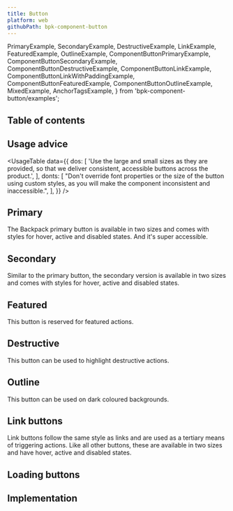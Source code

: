 ```yaml
---
title: Button
platform: web
githubPath: bpk-component-button
---
```



  PrimaryExample,
  SecondaryExample,
  DestructiveExample,
  LinkExample,
  FeaturedExample,
  OutlineExample,
  ComponentButtonPrimaryExample,
  ComponentButtonSecondaryExample,
  ComponentButtonDestructiveExample,
  ComponentButtonLinkExample,
  ComponentButtonLinkWithPaddingExample,
  ComponentButtonFeaturedExample,
  ComponentButtonOutlineExample,
  MixedExample,
  AnchorTagsExample,
} from 'bpk-component-button/examples';

## Table of contents

## Usage advice

<UsageTable
  data={{
    dos: [
      'Use the large and small sizes as they are provided, so that we deliver consistent, accessible buttons across the product.',
    ],
    donts: [
      "Don't override font properties or the size of the button using custom styles, as you will make the component inconsistent and inaccessible.",
    ],
  }}
/>

## Primary

The Backpack primary button is available in two sizes and comes with styles for hover, active and disabled states. And it's super accessible.

<PresentationBlock>
  <ComponentButtonPrimaryExample />
</PresentationBlock>

## Secondary

Similar to the primary button, the secondary version is available in two sizes and comes with styles for hover, active and disabled states.

<PresentationBlock>
  <SecondaryExample />
</PresentationBlock>

## Featured

This button is reserved for featured actions.

<PresentationBlock>
  <FeaturedExample />
</PresentationBlock>

## Destructive

This button can be used to highlight destructive actions.

<PresentationBlock>
  <DestructiveExample />
</PresentationBlock>

## Outline

This button can be used on dark coloured backgrounds.

<PresentationBlock darkBackground>
  <OutlineExample />
</PresentationBlock>

## Link buttons

Link buttons follow the same style as links and are used as a tertiary means of triggering actions. Like all other buttons, these are available in two sizes and have hover, active and disabled states.

<PresentationBlock>
  <ComponentButtonLinkWithPaddingExample />
</PresentationBlock>

## Loading buttons

<PresentationBlock>
  <LoadingExample />
</PresentationBlock>

## Implementation

<Readme />
